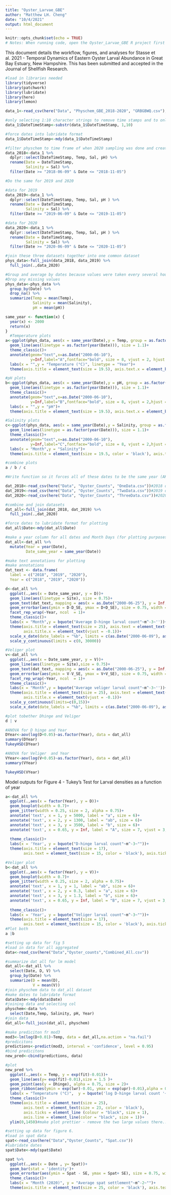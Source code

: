 ```yaml
---
title: "Oyster_Larvae_GBE"
author: "Matthew LH. Cheng"
date: "10/4/2021"
output: html_document
---
```


```r
knitr::opts_chunk$set(echo = TRUE)
# Notes: When running code, open the Oyster_Larvae_GBE R project first to make sure working directory is set to the correct location.

```

This document details the workflow, figures, and analyses for Stasse et al. 2021 - Temporal Dynamics of Eastern Oyster Larval Abundance in Great Bay Estuary, New Hampshire. This has been submitted and accepted in the Journal of Shellfish Research.

```r
#load in libraries needed
library(tidyverse)
library(patchwork)
library(lubridate)
library(here)
library(lemon)

data_1<-read_csv(here("Data", "Physchem_GBE_2018-2020", "GRBGBWQ.csv"), skip = 2)#skipping first two rows 

#only selecting 1:10 character strings to remove time stamps and to only keep dates
data_1$DateTimeStamp<-substr(data_1$DateTimeStamp, 1,10)

#force dates into lubridate format
data_1$DateTimeStamp<-mdy(data_1$DateTimeStamp)

#filter physchem to time frame of when 2020 sampling was done and create new object with 2018 data
data_2018<-data_1 %>% 
  dplyr::select(DateTimeStamp, Temp, Sal, pH) %>% 
  rename(Date = DateTimeStamp,
         Salinity = Sal) %>% 
  filter(Date >= "2018-06-09" & Date <= "2018-11-05")

#Do the same for 2019 and 2020

#data for 2019
data_2019<-data_1 %>% 
  dplyr::select(DateTimeStamp, Temp, Sal, pH ) %>% 
  rename(Date = DateTimeStamp,
         Salinity = Sal) %>% 
  filter(Date >= "2019-06-09" & Date <= "2019-11-05")

#data for 2020
data_2020<-data_1 %>% 
  dplyr::select(DateTimeStamp, Temp, Sal, pH ) %>% 
  rename(Date = DateTimeStamp,
         Salinity = Sal) %>% 
  filter(Date >= "2020-06-09" & Date <= "2020-11-05")

#join these three datasets together into one common dataset
phys_data<-full_join(data_2018, data_2019) %>% 
  full_join(.,data_2020)

#Group and average by dates because values were taken every several hours
#Drop any missing values
phys_data<-phys_data %>% 
  group_by(Date) %>% 
  drop_na() %>% 
  summarize(Temp = mean(Temp),
            Salinity = mean(Salinity),
            pH = mean(pH))
```


```r
same_year <- function(x) {
  year(x) <- 2000
  return(x)
} 
  #Temperature plots
a<-ggplot(phys_data, aes(x = same_year(Date),y = Temp, group = as.factor(year(Date))))+
  geom_line(aes(linetype = as.factor(year(Date))), size = 1.1)+
  theme_classic()+
  annotate(geom="text",x=as.Date("2000-06-10"),
           y=Inf,label="A",fontface="bold", size = 8, vjust = 2, hjust = 2)+
  labs(x = "",y = "Temperature (°C)", linetype = "Year")+
  theme(axis.title = element_text(size = 19.5), axis.text.x = element_blank(), legend.text = element_text(size = 17, color = 'black'), legend.title = element_text(size = 17, color = 'black'), legend.position = c(0.93,0.74), axis.ticks = element_line (colour = "black", size = 1),  axis.line = element_line(color = "black", size = 1),legend.key.width=unit(2.3,"cm"),axis.text.y = element_text(size = 18, color = 'black'))

#pH plots
b<-ggplot(phys_data, aes(x = same_year(Date),y = pH, group = as.factor(year(Date))))+
  geom_line(aes(linetype = as.factor(year(Date))), size = 1.1)+
  theme_classic()+
  annotate(geom="text",x=as.Date("2000-06-10"),
           y=Inf,label="B",fontface="bold", size = 8, vjust = 2,hjust = 2)+
  labs(x = "",y = "pH")+
  theme(axis.title = element_text(size = 19.5), axis.text.x = element_blank(), legend.position = 'none', axis.ticks = element_line (colour = "black", size = 1),  axis.line = element_line(color = "black", size = 1),axis.text.y = element_text(size = 18, color = 'black'))

#Salinity plots
c<-ggplot(phys_data, aes(x = same_year(Date),y = Salinity, group = as.factor(year(Date))))+
  geom_line(aes(linetype = as.factor(year(Date))), size = 1.1)+
  theme_classic()+
  annotate(geom="text",x=as.Date("2000-06-10"),
           y=Inf,label="C",fontface="bold", size = 8, vjust = 2,hjust = 2)+
  labs(x = "Month",y = "Salinity")+
  theme(axis.title = element_text(size = 19.5, color = 'black'), axis.text = element_text(size = 18, color = 'black'), legend.position = 'none', axis.ticks = element_line (colour = "black", size = 1),  axis.line = element_line(color = "black", size = 1))

#combine plots
a / b / c 

#Write function so it forces all of these dates to be the same year (AKA same x scale) for nice plotting

```

```r
dat_2018<-read_csv(here("Data", "Oyster_Counts", "OneData.csv"))#2018 data
dat_2019<-read_csv(here("Data", "Oyster_Counts", "TwoData.csv"))#2019 data
dat_2020<-read_csv(here("Data", "Oyster_Counts", "ThreeData.csv"))#2020 data

#combine and join datasets
dat_all<-full_join(dat_2018, dat_2019) %>% 
  full_join(.,dat_2020)

#force dates to lubridate format for plotting
dat_all$Date<-mdy(dat_all$Date)

#make a year column for all dates and Month Days (for plotting purposes)
dat_all<-dat_all %>% 
  mutate(Year = year(Date),
         Date_same_year = same_year(Date)) 

#make text annotations for plotting
#make annotations
dat_text <- data.frame(
  label = c("2018", "2019", "2020"),
  Year = c("2018", "2019", "2020"))

```


```r
d<-dat_all %>% 
  ggplot(.,aes(x = Date_same_year, y = D))+
  geom_line(aes(linetype = Site), size = 0.75)+
  geom_text(dat_text, mapping = aes(x = as.Date("2000-06-25"), y = Inf, label = label), vjust = 1.75, size = 8)+
  geom_errorbar(aes(ymin = D-D_SE, ymax = D+D_SE), size = 0.75, width = 1.75, alpha = 0.8)+
  facet_rep_wrap(~Year, ncol  = 1)+
  theme_classic()+
  labs(x = "Month",y = bquote("Average D-hinge larval count"~m^-3~''))+
  theme(axis.title = element_text(size = 25), axis.text = element_text(size = 20, color = 'black'),  legend.position = 'none', axis.ticks = element_line (colour = "black", size = 1),  axis.line = element_line(color = "black"), strip.text.x = element_blank(), strip.background = element_blank(),
        axis.title.x = element_text(vjust = -0.1))+
  scale_x_date(date_labels = "%b", limits = c(as.Date("2000-06-09"), as.Date("2000-11-05")))+
  scale_y_continuous(limits = c(0, 30000))

#Veliger plot
v<-dat_all %>% 
  ggplot(.,aes(x = Date_same_year, y = V))+
  geom_line(aes(linetype = Site),size = 0.75)+
  geom_text(dat_text, mapping = aes(x = as.Date("2000-06-25"), y = Inf, label = label), vjust = 1.75, size = 8)+
  geom_errorbar(aes(ymin = V-V_SE, ymax = V+V_SE), size = 0.75, width = 1.75, alpha = 0.8)+
  facet_rep_wrap(~Year, ncol  = 1)+
  theme_classic()+
  labs(x = "Month",y = bquote("Average veliger larval count"~m^-3~''))+
  theme(axis.title = element_text(size = 25), axis.text = element_text(size = 20, color = 'black'), legend.text = element_text(size = 17, color = 'black'), legend.title = element_text(size = 18, color = 'black'), legend.position = c(0.8,0.875), axis.ticks = element_line (colour = "black", size = 1),  axis.line = element_line(color = "black"),legend.key.width=unit(2.3,"cm"), legend.background = element_rect(fill = 'NA'), strip.text.x = element_blank(), strip.background = element_blank(),
        axis.title.x = element_text(vjust = -0.1))+
  scale_y_continuous(limits=c(0,15))+
  scale_x_date(date_labels = "%b", limits = c(as.Date("2000-06-09"), as.Date("2000-11-05")))

#plot tobether Dhinge and Veliger
d | v 

```


```r
#ANOVA for D hinge and Year
DYear<-aov(log(D+0.05)~as.factor(Year), data = dat_all)
summary(DYear)
TukeyHSD(DYear)

#ANOVA for Veliger  and Year
VYear<-aov(log(V+0.05)~as.factor(Year), data = dat_all)
summary(VYear)

TukeyHSD(VYear)
```
Model outputs for Figure 4 - Tukey's Test for Larval densities as a function of year

```r
a<-dat_all %>% 
  ggplot(.,aes(x = factor(Year), y = D))+
  geom_boxplot(width = 0.7)+
  geom_jitter(width = 0.25, size = 2, alpha = 0.75)+
  annotate('text', x = 1, y = 5000, label = "a", size = 6)+
  annotate('text', x = 2, y = 1300, label = "ab", size = 6)+
  annotate('text', x = 3, y = 3500, label = "b", size = 6)+
  annotate('text', x = 0.65, y = Inf, label = "A", size = 7, vjust = 3, fontface = 'bold')+
  
  theme_classic()+
  labs(x = 'Year', y = bquote("D-hinge larval count"~m^-3~""))+
  theme(axis.title = element_text(size = 17), 
        axis.text = element_text(size = 15, color = 'black'), axis.ticks = element_line (colour = "black", size = 1),  axis.line = element_line(color = "black", size = 1))

#Veliger plot
b<-dat_all %>% 
  ggplot(.,aes(x = factor(Year), y = V))+
  geom_boxplot(width = 0.7)+
  geom_jitter(width = 0.25, size = 2, alpha = 0.75)+
  annotate('text', x = 1, y = 1, label = "ab", size = 6)+
  annotate('text', x = 2, y = 0.3, label = "a", size = 6)+
  annotate('text', x = 3, y = 1.3, label = "b", size = 6)+
  annotate('text', x = 0.65, y = Inf, label = "B", size = 7, vjust = 3, fontface = 'bold')+
  
  theme_classic()+
  labs(x = 'Year', y = bquote("Veliger larval count"~m^-3~""))+
  theme(axis.title = element_text(size = 17), 
        axis.text = element_text(size = 15, color = 'black'), axis.ticks = element_line (colour = "black", size = 1),  axis.line = element_line(color = "black", size = 1))
#Plot both
a |b 
```

```r
#setting up data for fig 5
#load in data for all aggregated
data<-read_csv(here("Data","Oyster_counts","Combined_All.csv"))

#summarize dat all for lm model
dat_all<-dat_all %>% 
  select(Date, D, V) %>% 
  group_by(Date) %>% 
  summarize(D = mean(D),
            V = mean(V))
#join physchem data to dat_all dataset
#make dates to lubridate format
data$Date<-mdy(data$Date)
#joining data and selecting col
physchem<-data %>% 
  select(Date,Temp, Salinity, pH, Year)
#join data
dat_all<-full_join(dat_all, physchem)

#make prediciton fr mod3
mod3<-lm(log(D+0.01)~Temp, data = dat_all,na.action = "na.fail")
#predicitons
predictions<-predict(mod3, interval = 'confidence', level = 0.95)
#bind predicitons
new_pred<-cbind(predictions, data)
```


```r
#plot
new_pred %>% 
  ggplot(.,aes(x = Temp, y = exp(fit)-0.01))+
  geom_line(aes(y= exp(fit)-0.01),size = 1.5 )+
  geom_point(aes(y = Dhinge), alpha = 0.75, size = 2)+
  geom_ribbon(aes(ymin = exp(lwr)-0.01, ymax = exp(upr)-0.01),alpha = 0.4)+
  labs(x = "Temperature (°C)",  y = bquote('log D-hinge larval count '~m^-3~''))+
  theme_classic()+
  theme(axis.title = element_text(size = 25), 
        axis.text = element_text(size = 23, color = 'black'), 
        axis.ticks = element_line (colour = "black", size = 1), 
        axis.line = element_line(color = "black", size = 1))+
  ylim(0,1450)#make plot prettier - remove the two large values there....

```


```r
#setting up data for figure 6.
#load in spat data
spat<-read_csv(here("Data","Oyster_Counts", "Spat.csv"))
#lubridate dates
spat$Date<-mdy(spat$Date)
```


```r
spat %>% 
  ggplot(.,aes(x = Date , y= Spat))+
  geom_bar(stat = 'identity')+
  geom_errorbar(aes(ymin = Spat - SE, ymax = Spat+ SE), size = 0.75, width = 2)+
  theme_classic()+
  labs(x = "Month (2020)", y = "Average spat settlement"~m^-2~"")+
  theme(axis.title = element_text(size = 25, color = 'black'), axis.text = element_text(size = 22, color ='black'), axis.line = element_line(size = 1))

```
